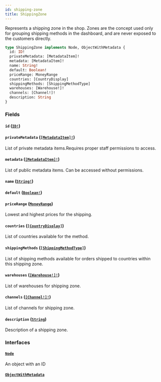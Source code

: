 ```yaml
---
id: shipping-zone
title: ShippingZone
---
```


Represents a shipping zone in the shop. Zones are the concept used only for grouping shipping methods in the dashboard, and are never exposed to the customers directly.

```graphql
type ShippingZone implements Node, ObjectWithMetadata {
  id: ID!
  privateMetadata: [MetadataItem]!
  metadata: [MetadataItem]!
  name: String!
  default: Boolean!
  priceRange: MoneyRange
  countries: [CountryDisplay]
  shippingMethods: [ShippingMethodType]
  warehouses: [Warehouse!]!
  channels: [Channel!]!
  description: String
}
```

### Fields

#### `id` ([`ID!`](../../../developer/api-reference/scalars/id))

#### `privateMetadata` ([`[MetadataItem]!`](../../../developer/api-reference/objects/metadata-item))

List of private metadata items.Requires proper staff permissions to access.

#### `metadata` ([`[MetadataItem]!`](../../../developer/api-reference/objects/metadata-item))

List of public metadata items. Can be accessed without permissions.

#### `name` ([`String!`](../../../developer/api-reference/scalars/string))

#### `default` ([`Boolean!`](../../../developer/api-reference/scalars/boolean))

#### `priceRange` ([`MoneyRange`](../../../developer/api-reference/objects/money-range))

Lowest and highest prices for the shipping.

#### `countries` ([`[CountryDisplay]`](../../../developer/api-reference/objects/country-display))

List of countries available for the method.

#### `shippingMethods` ([`[ShippingMethodType]`](../../../developer/api-reference/objects/shipping-method-type))

List of shipping methods available for orders shipped to countries within this shipping zone.

#### `warehouses` ([`[Warehouse!]!`](../../../developer/api-reference/objects/warehouse))

List of warehouses for shipping zone.

#### `channels` ([`[Channel!]!`](../../../developer/api-reference/objects/channel))

List of channels for shipping zone.

#### `description` ([`String`](../../../developer/api-reference/scalars/string))

Description of a shipping zone.

### Interfaces

#### [`Node`](../../../developer/api-reference/interfaces/node)

An object with an ID

#### [`ObjectWithMetadata`](../../../developer/api-reference/interfaces/object-with-metadata)
